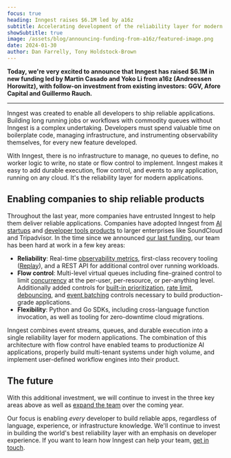```yaml
---
focus: true
heading: Inngest raises $6.1M led by a16z
subtitle: Accelerating development of the reliability layer for modern applications
showSubtitle: true
image: /assets/blog/announcing-funding-from-a16z/featured-image.png
date: 2024-01-30
author: Dan Farrelly, Tony Holdstock-Brown
---
```


**Today, we're very excited to announce that Inngest has raised $6.1M in new funding led by Martin Casado and Yoko Li from a16z (Andreessen Horowitz), with follow-on investment from existing investors: GGV, Afore Capital and Guillermo Rauch.**

---

Inngest was created to enable all developers to ship reliable applications. Building long running jobs or workflows with commodity queues without Inngest is a complex undertaking.  Developers must spend valuable time on boilerplate code, managing infrastructure, and instrumenting observability themselves, for every new feature developed.

With Inngest, there is no infrastructure to manage, no queues to define, no worker logic to write, no state or flow control to implement. Inngest makes it easy to add durable execution, flow control, and events to any application, running on any cloud. It's the reliability layer for modern applications.


## Enabling companies to ship reliable products

Throughout the last year, more companies have entrusted Inngest to help them deliver reliable applications. Companies have adopted Inngest from [AI startups](/customers/aomni?ref=blog-funding-a16z) and [developer tools products](/customers/resend?ref=blog-funding-a16z) to larger enterprises like SoundCloud and Tripadvisor. In the time since we announced [our last funding](/blog/announcing-inngest-seed-financing?ref=blog-funding-a16z), our team has been hard at work in a few key areas:

* **Reliability**: Real-time [observability metrics](/blog/2023-10-27-fn-metrics-release?ref=blog-funding-a16z), first-class recovery tooling ([Replay](/blog/announcing-replay-the-death-of-the-dead-letter-queue?ref=blog-funding-a16z)), and a REST API for additional control over running workloads.
* **Flow control**: Multi-level virtual queues including fine-grained control to limit [concurrency](/docs/guides/concurrency?ref=blog-funding-a16z) at the per-user, per-resource, or per-anything level. Additionally added controls for [built-in prioritization](/docs/reference/functions/run-priority?ref=blog-funding-a16z), [rate limit](/docs/reference/functions/rate-limit?ref=blog-funding-a16z), [debouncing](/docs/reference/functions/debounce?ref=blog-funding-a16z), and [event batching](/docs/guides/batching?ref=blog-funding-a16z) controls necessary to build production-grade applications.
* **Flexibility**: Python and Go SDKs, including cross-language function invocation, as well as tooling for zero-downtime cloud migrations.

Inngest combines event streams, queues, and durable execution into a single reliability layer for modern applications. The combination of this architecture with flow control have enabled teams to productionize AI applications, properly build multi-tenant systems under high volume, and implement user-defined workflow engines into their product.


## The future

With this additional investment, we will continue to invest in the three key areas above as well as [expand the team](/careers) over the coming year.

Our focus is enabling _every_ developer to build reliable apps, regardless of language, experience, or infrastructure knowledge. We'll continue to invest in building the world's best reliability layer with an emphasis on developer experience. If you want to learn how Inngest can help your team, [get in touch](/contact?ref=blog-funding-a16z).
